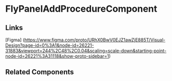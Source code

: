 <!-- fly-panel-add-procedures-linkages.stories.mdx -->


<Meta
  title="QTD Components/designanddevelopment/simulators-scenarios/simulator-scenarios-wizard/sim-scenario-wizard-linkages/fly-panel-add-procedures-linkages/README"
  component={FlyPanelAddProcedureComponent}
/>

# FlyPanelAddProcedureComponent

<ArgsTable of={FlyPanelAddProcedureComponent} />

## Links

[Figma] (https://www.figma.com/proto/URhX0BwV0EJZ1awZjE885T/Visual-Design?page-id=0%3A1&node-id=26221-31883&viewport=244%2C48%2C0.04&scaling=scale-down&starting-point-node-id=26221%3A31118&show-proto-sidebar=1)

## Related Components
